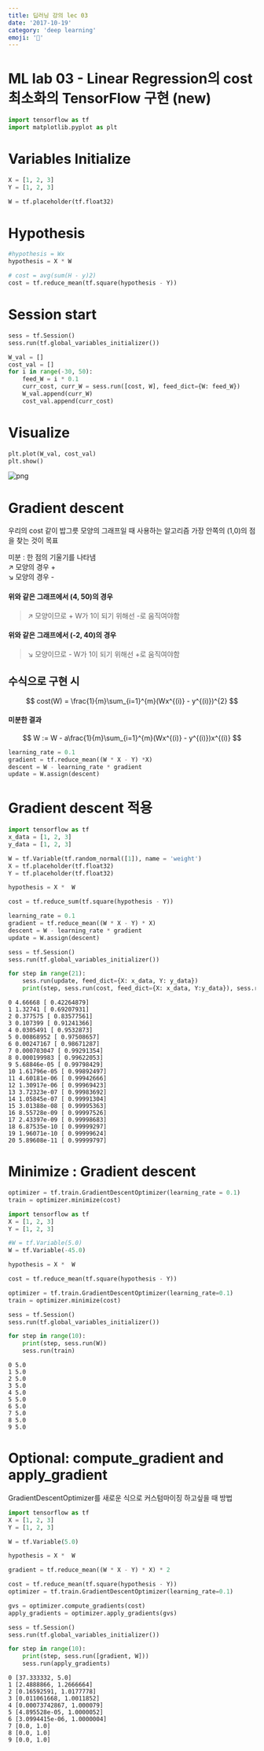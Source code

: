 ```yaml
---
title: 딥러닝 강의 lec 03
date: '2017-10-19'
category: 'deep learning'
emoji: '🐛'
---
```


# ML lab 03 - Linear Regression의 cost 최소화의 TensorFlow 구현 (new)


```python
import tensorflow as tf
import matplotlib.pyplot as plt
```

# Variables Initialize


```python
X = [1, 2, 3]
Y = [1, 2, 3]

W = tf.placeholder(tf.float32)
```

# Hypothesis


```python
#hypothesis = Wx
hypothesis = X * W
```


```python
# cost = avg(sum(H - y)2)
cost = tf.reduce_mean(tf.square(hypothesis - Y))
```

# Session start


```python
sess = tf.Session()
sess.run(tf.global_variables_initializer())
```


```python
W_val = []
cost_val = []
for i in range(-30, 50):
    feed_W = i * 0.1
    curr_cost, curr_W = sess.run([cost, W], feed_dict={W: feed_W})
    W_val.append(curr_W)
    cost_val.append(curr_cost)
```

# Visualize


```python
plt.plot(W_val, cost_val)
plt.show()
```


![png](output_11_0.png)

# Gradient descent
우리의 cost 같이 밥그릇 모양의 그래프일 때 사용하는 알고리즘
가장 안쪽의 (1,0)의 점을 찾는 것이 목표

미분 : 한 점의 기울기를 나타냄  
↗ 모양의 경우 +  
↘ 모양의 경우 -  

#### 위와 같은 그래프에서 (4, 50)의 경우
> ↗ 모양이므로 +
W가 1이 되기 위해선 -로 움직여야함

#### 위와 같은 그래프에서 (-2, 40)의 경우
> ↘ 모양이므로 -
W가 1이 되기 위해선 +로 움직여야함

## 수식으로 구현 시
$$
cost(W) = \frac{1}{m}\sum_{i=1}^{m}(Wx^{(i)} - y^{(i)})^{2}
$$

#### 미분한 결과
$$
W := W - a\frac{1}{m}\sum_{i=1}^{m}(Wx^{(i)} - y^{(i)})x^{(i)}
$$
```python
learning_rate = 0.1
gradient = tf.reduce_mean((W * X - Y) *X)
descent = W - learning_rate * gradient
update = W.assign(descent)
```

# Gradient descent 적용


```python
import tensorflow as tf
x_data = [1, 2, 3]
y_data = [1, 2, 3]
```


```python
W = tf.Variable(tf.random_normal([1]), name = 'weight')
X = tf.placeholder(tf.float32)
Y = tf.placeholder(tf.float32)
```


```python
hypothesis = X *  W
```


```python
cost = tf.reduce_sum(tf.square(hypothesis - Y))
```


```python
learning_rate = 0.1
gradient = tf.reduce_mean((W * X - Y) * X)
descent = W - learning_rate * gradient
update = W.assign(descent)
```


```python
sess = tf.Session()
sess.run(tf.global_variables_initializer())

for step in range(21):
    sess.run(update, feed_dict={X: x_data, Y: y_data})
    print(step, sess.run(cost, feed_dict={X: x_data, Y:y_data}), sess.run(W))
```

    0 4.66668 [ 0.42264879]
    1 1.32741 [ 0.69207931]
    2 0.377575 [ 0.83577561]
    3 0.107399 [ 0.91241366]
    4 0.0305491 [ 0.9532873]
    5 0.00868952 [ 0.97508657]
    6 0.00247167 [ 0.98671287]
    7 0.000703047 [ 0.99291354]
    8 0.000199983 [ 0.99622053]
    9 5.68846e-05 [ 0.99798429]
    10 1.61796e-05 [ 0.99892497]
    11 4.60181e-06 [ 0.99942666]
    12 1.30917e-06 [ 0.99969423]
    13 3.72323e-07 [ 0.99983692]
    14 1.05845e-07 [ 0.99991304]
    15 3.01388e-08 [ 0.99995363]
    16 8.55728e-09 [ 0.99997526]
    17 2.43397e-09 [ 0.99998683]
    18 6.87535e-10 [ 0.99999297]
    19 1.96071e-10 [ 0.99999624]
    20 5.89608e-11 [ 0.99999797]


# Minimize : Gradient descent

```python
optimizer = tf.train.GradientDescentOptimizer(learning_rate = 0.1)
train = optimizer.minimize(cost)
```


```python
import tensorflow as tf
X = [1, 2, 3]
Y = [1, 2, 3]
```


```python
#W = tf.Variable(5.0)
W = tf.Variable(-45.0)
```


```python
hypothesis = X *  W
```


```python
cost = tf.reduce_mean(tf.square(hypothesis - Y))
```


```python
optimizer = tf.train.GradientDescentOptimizer(learning_rate=0.1)
train = optimizer.minimize(cost)
```


```python
sess = tf.Session()
sess.run(tf.global_variables_initializer())

for step in range(10):
    print(step, sess.run(W))
    sess.run(train)
```

    0 5.0
    1 5.0
    2 5.0
    3 5.0
    4 5.0
    5 5.0
    6 5.0
    7 5.0
    8 5.0
    9 5.0


# Optional: compute_gradient and apply_gradient

GradientDescentOptimizer를 새로운 식으로 커스텀마이징 하고싶을 때 방법


```python
import tensorflow as tf
X = [1, 2, 3]
Y = [1, 2, 3]
```


```python
W = tf.Variable(5.0)
```


```python
hypothesis = X *  W
```


```python
gradient = tf.reduce_mean((W * X - Y) * X) * 2
```


```python
cost = tf.reduce_mean(tf.square(hypothesis - Y))
optimizer = tf.train.GradientDescentOptimizer(learning_rate=0.1)
```


```python
gvs = optimizer.compute_gradients(cost)
apply_gradients = optimizer.apply_gradients(gvs)
```


```python
sess = tf.Session()
sess.run(tf.global_variables_initializer())

for step in range(10):
    print(step, sess.run([gradient, W]))
    sess.run(apply_gradients)
```

    0 [37.333332, 5.0]
    1 [2.4888866, 1.2666664]
    2 [0.16592591, 1.0177778]
    3 [0.011061668, 1.0011852]
    4 [0.00073742867, 1.000079]
    5 [4.895528e-05, 1.0000052]
    6 [3.0994415e-06, 1.0000004]
    7 [0.0, 1.0]
    8 [0.0, 1.0]
    9 [0.0, 1.0]
